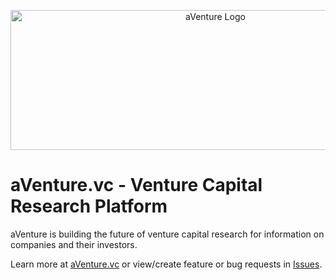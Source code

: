 <p align="center">
  <img 
    src="images/logos/aventure_logo_1280x640_white.png" 
    alt="aVenture Logo" 
    width="640" 
    height="224" 
    style={{
      objectFit: 'cover',
      objectPosition: '0 100%',
    }}
  />
</p>

# aVenture.vc - Venture Capital Research Platform

aVenture is building the future of venture capital research for information on companies and their investors.

Learn more at [aVenture.vc](https://aventure.vc) or view/create feature or bug requests in [Issues](https://github.com/aventurevc/aventure-app/issues).
